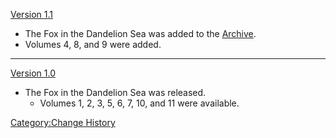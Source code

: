 [[Version 1.1]]
* The Fox in the Dandelion Sea was added to the [[Archive]].
* Volumes 4, 8, and 9 were added.
----
[[Version 1.0]]
* The Fox in the Dandelion Sea was released.
** Volumes 1, 2, 3, 5, 6, 7, 10, and 11 were available.
<noinclude>[[Category:Change History]]</noinclude>